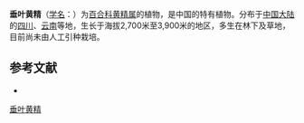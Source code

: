 {{Speciesbox
| name = 垂叶黄精
| status = 
| status_system = 
| image =
| genus = Polygonatum
| species = curvistylum
| authority = Hua
}}

'''垂叶黄精'''（[[学名|学名]]：{{lang|la|''Polygonatum curvistylum''}}）为[[百合科|百合科]][[黄精属|黄精属]]的植物，是中国的特有植物。分布于[[中国大陆|中国大陆]]的[[四川|四川]]、[[云南|云南]]等地，生长于海拔2,700米至3,900米的地区，多生在林下及草地，目前尚未由人工引种栽培。

== 参考文献 ==
<div class="references-small">
* {{cite web| url =http://www.bioinfo.cn/db05/KmzwSpecies.php?action=view&id=5622| title =垂叶黄精| work =《中国高等植物数据库全库》| publisher =中国科学院微生物研究所| author =昆明植物研究所| accessdate =2009-02-24| deadurl =yes| archiveurl =https://web.archive.org/web/20160305052538/http://www.bioinfo.cn/db05/KmzwSpecies.php?action=view&id=5622| archivedate =2016-03-05}}
</div>
{{Taxonbar|from=Q10928941}}

[[Category:黄精属|垂叶黄精]]


{{植物小作品}}